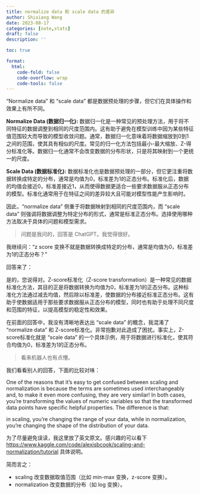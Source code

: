 ```yaml
---
title: normalize data 和 scale data 的差异
author: Shixiang Wang
date: 2023-08-17
categories: [note,stats]
draft: false
description: ''

toc: true

format:
  html:
    code-fold: false
    code-overflow: wrap
    code-tools: false
---
```


"Normalize data" 和 "scale data" 都是数据预处理的步骤，但它们在具体操作和效果上有所不同。

**Normalize Data (数据归一化):**
数据归一化是一种常见的预处理方法，用于将不同特征的数据调整到相同的尺度范围内。这有助于避免在模型训练中因为某些特征值范围较大而导致的模型收敛问题。通常，数据归一化意味着将数据缩放到0到1之间的范围，使其具有相似的尺度。常见的归一化方法包括最小-最大缩放、Z-得分标准化等。数据归一化通常不会改变数据的分布形状，只是将其映射到一个更统一的尺度。

**Scale Data (数据标准化):**
数据标准化也是数据预处理的一部分，但它更注重将数据转换成特定的分布，通常是均值为0，标准差为1的正态分布。标准化后，数据的均值会接近0，标准差接近1，从而使得数据更适合一些要求数据服从正态分布的模型。标准化通常用于在特征之间的差异较大且可能对模型性能产生影响时。

因此，"normalize data" 侧重于将数据映射到相同的尺度范围内，而 "scale data" 则强调将数据调整为特定分布的形式，通常是标准正态分布。选择使用哪种方法取决于具体的问题和模型需求。

> 问题是我问的，回答是 ChatGPT。我觉得很好。

我继续问：“z score 变换不就是数据转换成特定的分布，通常是均值为0，标准差为1的正态分布？”

回答来了：

是的，您说得对。Z-score标准化（Z-score transformation）是一种常见的数据标准化方法，其目的正是将数据转换为均值为0，标准差为1的正态分布。这种标准化方法通过减去均值，然后除以标准差，使数据的分布接近标准正态分布。这有助于使数据适用于那些要求数据服从正态分布的模型，同时也有助于处理不同尺度和范围的特征，以提高模型的稳定性和效果。

在前面的回答中，我没有清晰地表达出 "scale data" 的概念，我混淆了 "normalize data" 和 Z-score标准化。非常抱歉对此造成了困扰。事实上，Z-score标准化就是 "scale data" 的一个具体示例，用于将数据进行标准化，使其符合均值为0，标准差为1的正态分布。

> 看来机器人也有点懵。

我们看看别人的回答，下面的比较对味：

One of the reasons that it's easy to get confused between scaling and normalization is because the terms are sometimes used interchangeably and, to make it even more confusing, they are very similar! In both cases, you're transforming the values of numeric variables so that the transformed data points have specific helpful properties. The difference is that:

in scaling, you're changing the range of your data, while
in normalization, you're changing the shape of the distribution of your data.

为了尽量避免误读，我这里放了英文原文。感兴趣的可以看下 <https://www.kaggle.com/code/alexisbcook/scaling-and-normalization/tutorial> 具体说明。

简而言之：

- scaling 改变数据取值范围（比如 min-max 变换，z-score 变换）。
- normalization 改变数据的分布（如 log 变换）。



